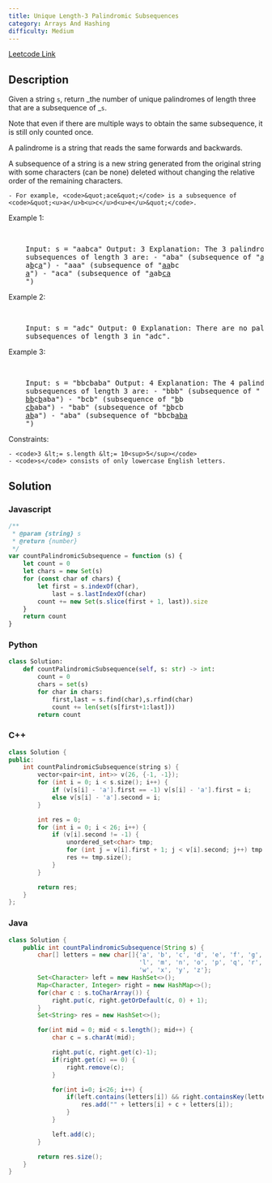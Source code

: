 ```yaml
---
title: Unique Length-3 Palindromic Subsequences
category: Arrays And Hashing
difficulty: Medium
---
```


<Callout>

[Leetcode Link](https://leetcode.com/problems/unique-length-3-palindromic-subsequences)

</Callout>

## Description

Given a string <code>s</code>, return _the number of unique palindromes of length three that are a subsequence of _<code>s</code>.

Note that even if there are multiple ways to obtain the same subsequence, it is still only counted once.

A palindrome is a string that reads the same forwards and backwards.

A subsequence of a string is a new string generated from the original string with some characters (can be none) deleted without changing the relative order of the remaining characters.

    - For example, <code>&quot;ace&quot;</code> is a subsequence of <code>&quot;<u>a</u>b<u>c</u>d<u>e</u>&quot;</code>.

Example 1:

<br />

<pre className="overflow-x-auto">
	Input: s = &quot;aabca&quot; Output: 3 Explanation: The 3 palindromic
	subsequences of length 3 are: - &quot;aba&quot; (subsequence of &quot;<u>a</u>
	a<u>b</u>c<u>a</u>&quot;) - &quot;aaa&quot; (subsequence of &quot;<u>aa</u>bc
	<u>a</u>&quot;) - &quot;aca&quot; (subsequence of &quot;<u>a</u>ab<u>ca</u>
	&quot;)
</pre>

Example 2:

<br />

<pre className="overflow-x-auto">
	Input: s = &quot;adc&quot; Output: 0 Explanation: There are no palindromic
	subsequences of length 3 in &quot;adc&quot;.
</pre>

Example 3:

<br />

<pre className="overflow-x-auto">
	Input: s = &quot;bbcbaba&quot; Output: 4 Explanation: The 4 palindromic
	subsequences of length 3 are: - &quot;bbb&quot; (subsequence of &quot;
	<u>bb</u>c<u>b</u>aba&quot;) - &quot;bcb&quot; (subsequence of &quot;<u>b</u>b
	<u>cb</u>aba&quot;) - &quot;bab&quot; (subsequence of &quot;<u>b</u>bcb
	<u>ab</u>a&quot;) - &quot;aba&quot; (subsequence of &quot;bbcb<u>aba</u>
	&quot;)
</pre>

Constraints:

    - <code>3 &lt;= s.length &lt;= 10<sup>5</sup></code>
    - <code>s</code> consists of only lowercase English letters.

## Solution

### Javascript

```javascript
/**
 * @param {string} s
 * @return {number}
 */
var countPalindromicSubsequence = function (s) {
	let count = 0
	let chars = new Set(s)
	for (const char of chars) {
		let first = s.indexOf(char),
			last = s.lastIndexOf(char)
		count += new Set(s.slice(first + 1, last)).size
	}
	return count
}
```

### Python

```python
class Solution:
    def countPalindromicSubsequence(self, s: str) -> int:
        count = 0
        chars = set(s)
        for char in chars:
            first,last = s.find(char),s.rfind(char)
            count += len(set(s[first+1:last]))
        return count
```

### C++

```cpp
class Solution {
public:
    int countPalindromicSubsequence(string s) {
        vector<pair<int, int>> v(26, {-1, -1});
        for (int i = 0; i < s.size(); i++) {
            if (v[s[i] - 'a'].first == -1) v[s[i] - 'a'].first = i;
            else v[s[i] - 'a'].second = i;
        }

        int res = 0;
        for (int i = 0; i < 26; i++) {
            if (v[i].second != -1) {
                unordered_set<char> tmp;
                for (int j = v[i].first + 1; j < v[i].second; j++) tmp.insert(s[j]);
                res += tmp.size();
            }
        }

        return res;
    }
};

```

### Java

```java
class Solution {
    public int countPalindromicSubsequence(String s) {
        char[] letters = new char[]{'a', 'b', 'c', 'd', 'e', 'f', 'g', 'h', 'i', 'j', 'k',
                                    'l', 'm', 'n', 'o', 'p', 'q', 'r', 's', 't', 'u', 'v',
                                    'w', 'x', 'y', 'z'};
        Set<Character> left = new HashSet<>();
        Map<Character, Integer> right = new HashMap<>();
        for(char c : s.toCharArray()) {
            right.put(c, right.getOrDefault(c, 0) + 1);
        }
        Set<String> res = new HashSet<>();

        for(int mid = 0; mid < s.length(); mid++) {
            char c = s.charAt(mid);

            right.put(c, right.get(c)-1);
            if(right.get(c) == 0) {
                right.remove(c);
            }

            for(int i=0; i<26; i++) {
                if(left.contains(letters[i]) && right.containsKey(letters[i])) {
                    res.add("" + letters[i] + c + letters[i]);
                }
            }

            left.add(c);
        }

        return res.size();
    }
}
```
